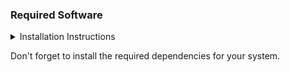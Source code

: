 ### Required Software

<details>
  <summary>Installation Instructions</summary> 

  These installation instructions may not be complete and may vary from system to system. These instuctions should work on MacOS and Linux. If you are a windows user please open a pull request and we will update these instructions, Godspeed brave soldier.

  ```bash
  # Install Rustup
  curl --proto '=https' --tlsv1.2 -sSf https://sh.rustup.rs | sh
  # Install Rust 1.81.0
  rustup install 1.81.0
  # Install Solana using solana-install (here installing 2.1.13)
  sh -c "$(curl -sSfL https://release.anza.xyz/v2.1.13/install)"
  # Install Anchor avm
  cargo install --git https://github.com/project-serum/anchor avm --locked
  # Install Anchor 0.30.1 (only for POW POW demo, otherwise not needed)
  avm install 0.30.1
  # Install Bonsol CLI, Risc0 Toolchain, Flatbuffers
  curl --proto '=https' --tlsv1.2 -sSf https://raw.githubusercontent.com/anagrambuild/bonsol/refs/heads/main/bin/install.sh | sh
  # Install Flatbuffers
  # follow the instructions at https://flatbuffers.dev/building/  
  # or if on a mac use brew 
  brew install flatbuffers@24.3.25

  # Install Docker
  # For WSL users: We recommend installing Docker directly in WSL instead of Docker Desktop
  # See detailed guide at: /how-to-guides/setup/docker-wsl
  
  # For Ubuntu/Debian (including WSL Ubuntu):
  sudo apt-get update
  sudo apt-get install docker-ce docker-ce-cli containerd.io docker-buildx-plugin docker-compose-plugin
  sudo usermod -aG docker $USER  # Allow docker commands without sudo
  ```
</details>

Don't forget to install the required dependencies for your system.
